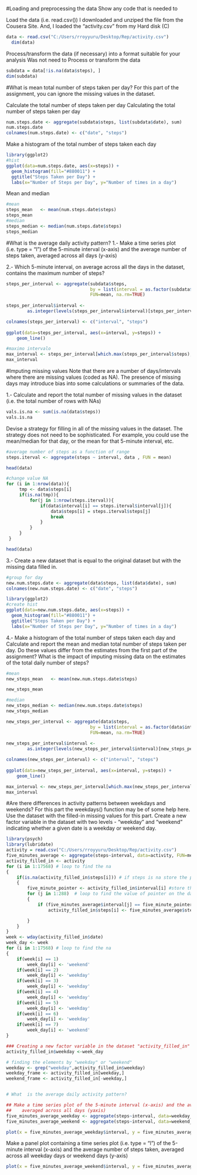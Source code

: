 #Loading and preprocessing the data
Show any code that is needed to

Load the data (i.e. read.csv())
I downloaded and unziped the file from the Cousera Site. And, I loaded the "activity.csv" from my Hard disk (C)


```r
data <- read.csv("C:/Users/rroyyuru/Desktop/Rep/activity.csv")
  dim(data)
```
Process/transform the data (if necessary) into a format suitable for your analysis
Was not need to Process or transform the data

```r
subdata = data[!is.na(data$steps), ]  
dim(subdata)
```

#What is mean total number of steps taken per day?
For this part of the assignment, you can ignore the missing values in the dataset.

Calculate the total number of steps taken per day
Calculating the total number of steps taken per day
```r
num.steps.date <- aggregate(subdata$steps, list(subdata$date), sum)
num.steps.date
colnames(num.steps.date) <- c("date", "steps")
```

Make a histogram of the total number of steps taken each day
```r

library(ggplot2)
#hist
ggplot(data=num.steps.date, aes(x=steps)) +
  geom_histogram(fill="#880011") +  
  ggtitle("Steps Taken per Day") +
  labs(x="Number of Steps per Day", y="Number of times in a day")
```
Mean and median
```r
#mean
steps_mean   <- mean(num.steps.date$steps)
steps_mean
#median
steps_median <- median(num.steps.date$steps)
steps_median
```
#What is the average daily activity pattern?
1.- Make a time series plot (i.e. type = "l") of the 5-minute interval (x-axis) and the average number of steps taken, averaged across all days (y-axis)

2.- Which 5-minute interval, on average across all the days in the dataset, contains the maximum number of steps?
```r
steps_per_interval <- aggregate(subdata$steps, 
                                by = list(interval = as.factor(subdata$interval)),
                                FUN=mean, na.rm=TRUE)
                        
steps_per_interval$interval <- 
        as.integer(levels(steps_per_interval$interval)[steps_per_interval$interval])

colnames(steps_per_interval) <- c("interval", "steps")
            
ggplot(data=steps_per_interval, aes(x=interval, y=steps)) + 
    geom_line()
```
```r
#maximo intervalo
max_interval <- steps_per_interval[which.max(steps_per_interval$steps),]
max_interval

```

#Imputing missing values
Note that there are a number of days/intervals where there are missing values (coded as NA). The presence of missing days may introduce bias into some calculations or summaries of the data.

1.- Calculate and report the total number of missing values in the dataset (i.e. the total number of rows with NAs)
```r
vals.is.na <- sum(is.na(data$steps))
vals.is.na
```
Devise a strategy for filling in all of the missing values in the dataset. The strategy does not need to be sophisticated. For example, you could use the mean/median for that day, or the mean for that 5-minute interval, etc.
```r
#average number of steps as a function of range
steps.iterval <- aggregate(steps ~ interval, data , FUN = mean)

head(data)
```
```r
#change value NA
for (i in 1:nrow(data)){
     tmp <- data$steps[i]
     if(is.na(tmp)){
         for(j in 1:nrow(steps.iterval)){
             if(data$interval[i] == steps.iterval$interval[j]){
                 data$steps[i] = steps.iterval$steps[j]
                 break
             }
         }
     }  
 }

head(data)
```
3.- Create a new dataset that is equal to the original dataset but with the missing data filled in.
```r
#group for day
new.num.steps.date <- aggregate(data$steps, list(data$date), sum)
colnames(new.num.steps.date) <- c("date", "steps")

library(ggplot2)
#create hist
ggplot(data=new.num.steps.date, aes(x=steps)) +
  geom_histogram(fill="#880011") +  
  ggtitle("Steps Taken per Day") +
  labs(x="Number of Steps per Day", y="Number of times in a day")
```

4.- Make a histogram of the total number of steps taken each day and Calculate and report the mean and median total number of steps taken per day. Do these values differ from the estimates from the first part of the assignment? What is the impact of imputing missing data on the estimates of the total daily number of steps?
```r
#mean 
new_steps_mean   <- mean(new.num.steps.date$steps)

new_steps_mean
```
```r
#median
new_steps_median <- median(new.num.steps.date$steps)
new_steps_median
```
```r
new_steps_per_interval <- aggregate(data$steps, 
                                by = list(interval = as.factor(data$interval)),
                                FUN=mean, na.rm=TRUE)
                        
new_steps_per_interval$interval <- 
        as.integer(levels(new_steps_per_interval$interval)[new_steps_per_interval$interval])

colnames(new_steps_per_interval) <- c("interval", "steps")
            
ggplot(data=new_steps_per_interval, aes(x=interval, y=steps)) + 
    geom_line()

```
```r
max_interval <- new_steps_per_interval[which.max(new_steps_per_interval$steps),]
max_interval


```

#Are there differences in activity patterns between weekdays and weekends? 
For this part the weekdays() function may be of some help here. Use the dataset with the filled-in missing values for this part. Create a new factor variable in the dataset with two levels - "weekday" and "weekend" indicating whether a given date is a weekday or weekend day.

```r

library(psych)
library(lubridate)
activity = read.csv("C:/Users/rroyyuru/Desktop/Rep/activity.csv")
five_minutes_average <- aggregate(steps~interval, data=activity, FUN=mean, na.rm=TRUE)
activity_filled_in <- activity
for (i in 1:17568) # loop to find the na
{
    if(is.na(activity_filled_in$steps[i])) # if steps is na store the pointer 
    { 
        five_minute_pointer <- activity_filled_in$interval[i] #store the value of pointer to find the mean on five minute interval
        for (j in 1:288)  # loop to find the value of pointer on the data frame of five minute interval
        {
            if (five_minutes_average$interval[j] == five_minute_pointer) # finding the value of mean of five minute interval data frame
                activity_filled_in$steps[i] <- five_minutes_average$steps[j] # replacing the na by the mean in that fime minute interval 

        }
    }
}
week <- wday(activity_filled_in$date)
week_day <- week
for (i in 1:17568) # loop to find the na
{
    if(week[i] == 1)
        week_day[i] <- 'weekend'
    if(week[i] == 2)
        week_day[i] <- 'weekday'
    if(week[i] == 3)
        week_day[i] <- 'weekday'
    if(week[i] == 4)
        week_day[i] <- 'weekday'
    if(week[i] == 5)
        week_day[i] <- 'weekday'
    if(week[i] == 6)
        week_day[i] <- 'weekday'
    if(week[i] == 7)
        week_day[i] <- 'weekend'
}

### Creating a new factor variable in the dataset "activity_filled_in" 
activity_filled_in$weekday <-week_day
```

```r
# finding the elements by "weekday" or "weekend"
weekday <- grep("weekday",activity_filled_in$weekday)
weekday_frame <- activity_filled_in[weekday,]
weekend_frame <- activity_filled_in[-weekday,]


# What  is the average daily activity pattern?

## Make a time series plot of the 5-minute interval (x-axis) and the average number of steps taken, 
##    averaged across all days (yaxis)
five_minutes_average_weekday <- aggregate(steps~interval, data=weekday_frame, FUN=mean, na.rm=TRUE)
five_minutes_average_weekend <- aggregate(steps~interval, data=weekend_frame, FUN=mean, na.rm=TRUE)

plot(x = five_minutes_average_weekday$interval, y = five_minutes_average_weekday$steps, type = "l") 
```
Make a panel plot containing a time series plot (i.e. type = "l") of the 5-minute interval (x-axis) and the average number of steps taken, averaged across all weekday days or weekend days (y-axis)
```r
plot(x = five_minutes_average_weekend$interval, y = five_minutes_average_weekend$steps, type = "l") 
```

